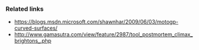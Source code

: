 {{game}}
=== Related links ===

* https://blogs.msdn.microsoft.com/shawnhar/2009/06/03/motogp-curved-surfaces/
* http://www.gamasutra.com/view/feature/2987/tool_postmortem_climax_brightons_.php
